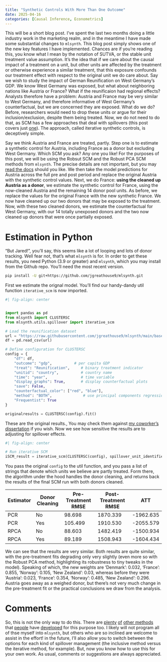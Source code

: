 ```yaml
---
title: "Synthetic Controls With More Than One Outcome"
date: 2025-04-16
categories: [Causal Inference, Econometrics]
---
```


This will be a short blog post. I've spent the last two months doing a little industry work in the marketing realm, and in the meantime I have made some substantial changes to ```mlsynth```. This blog post simply shows one of the new key features I have implemented. Chances are if you're reading this, you know what I mean by the notation of SUTVA, or the stable unit treatment value assumption. It's the idea that if we care about the causal impact of a treatment on a unit, but other units are affected by the treatment or otherwise experience a similar treatment, that this exposure confounds our treatment effect with respect to the original unit we do care about. Say we wish to study the impact of German Reunification on West Germany's GDP. We know West Germany was exposed, but what about neighboring nations like Austria or France? What if the reunificaion had regional effects? Analysts therefore have a problem: Austria and France may be very similar to West Germany, and therefore informative of West Germany's counterfactual, but we are concerned they are exposed. What do we do? Before, researchers would need to drop these units or argue for their inclusion/exclusion, despite them being treated. Now, we do not need to do that, as SCM has a few approaches that deal with spillovers (this post covers just [one](https://arxiv.org/abs/2405.01645)). The approach, called iterative synthetic controls, is deceptively simple.

Say we think Austria and France are treated, partly. Step one is to estimate a synthetic control for Austria, including France as a donor but excluding West Germany. Which SCM you ask? Any one you like! For the purposes of this post, we will be using the Robsut SCM and the Robust PCA SCM methods from ```mlsynth```. The precise details are not important, but you may [read the docs](https://mlsynth.readthedocs.io/en/latest/clustersc.html) should you like.  We then take the model predictions for Austria across the full pre and post period and replace the original Austria with the synthetic control values. Next, we do France: **using the cleaned up Austria as a donor**, we estimate the synthetic control for France, using the now-cleaned Austria and the remaining 14 donor pool units. As before, we replace the values for the original France with the new synthetic France. We now have cleaned up our two donors that may be exposed to the treatment. Now, with these two cleaned donors, we estimate the counterfactual for West Germany, with our 14 totally unexposed donors and the two now cleaned up donors that were once partially exposed.

# Estimation in Python

"But Jared!", you'll say, this seems like a lot of looping and lots of donor tracking. Well fear not, that's what ```mlsynth``` is for. In order to get these results, you need Python (3.9 or greater) and ``mlsynth``, which you may install from the Github repo. You'll need the most recent version.

```bash
pip install -U git+https://github.com/jgreathouse9/mlsynth.git
```

First we estimate the orignal model. You'll find our handy-dandy util function ```iterative_scm``` is now imported.

```python

#| fig-align: center


import pandas as pd
from mlsynth import CLUSTERSC
from mlsynth.utils.spillover import iterative_scm

# Load the reunification dataset
url = "https://raw.githubusercontent.com/jgreathouse9/mlsynth/main/basedata/german_reunification.csv"
df = pd.read_csv(url)

# Define configuration for CLUSTERSC
config = {
    "df": df,
    "outcome": "gdp",          # per capita GDP
    "treat": "Reunification",     # binary treatment indicator
    "unitid": "country",          # country name
    "time": "year",               # time variable
    "display_graphs": True,       # display counterfactual plots
    "save": False,
    "counterfactual_color": ["red", "blue"],
    "method": "BOTH",              # use principal components regression
    "Frequentist": True
}

originalresults = CLUSTERSC(config).fit()

```
These are the original results., You may check them against [my coworker's dissertation](https://academicworks.cuny.edu/cgi/viewcontent.cgi?article=6069&context=gc_etds) if you wish. Now we see how sensitive the results are to adjusting for spillover effects.

```python

#| fig-align: center

# Run iterative SCM
iSCM_result = iterative_scm(CLUSTERSC(config), spillover_unit_identifiers=["Austria", "France"])

```

You pass the original ```config``` to the util function, and you pass a list of strings that denote which units we believe are partly treated. Form there, the algorithm under the hood handles the donor cleaning, and returns back the results of the final SCM run with both donors cleaned.


| Estimator | Donor Cleaning | Pre-Treatment RMSE | Post-Treatment RMSE | ATT      |
|-----------|----------------|--------------------|----------------------|----------|
| PCR       | No             | 98.698             | 1870.339             | -1962.635 |
| PCR       | Yes            | 105.499            | 1910.530             | -2055.579 |
| RPCA      | No             | 88.603             | 1482.419             | -1500.934 |
| RPCA      | Yes            | 89.189             | 1508.943             | -1604.434 |


We can see that the results are very similar. Both results are quite similar, with the pre-treatment fits degrading only very slightly (even more so with the Robust PCA method, highlighting its robustness to tiny tweaks in the model). Speaking of which, the new weights are 'Denmark': 0.032, 'France': 0.855, 'Norway': 0.105, 'New Zealand': 0.03, whereas before they were 'Austria': 0.023, 'France': 0.354, 'Norway': 0.485, 'New Zealand': 0.296. Austria goes away as a weighed donor, but there's not very much change in the pre-treatment fit or the practical conclusions we draw from the analysis.


# Comments

So, this is not the only way to do this. There are [plenty](https://arxiv.org/pdf/2403.17624) [of](https://arxiv.org/pdf/1902.07343) [other methods](https://academic.oup.com/jrsssa/article/188/1/223/7639151) that [people](https://arxiv.org/pdf/2501.08231) have [developed](https://arxiv.org/pdf/2505.00331) for this purpose too. I likely will not program all of thse myself into ```mlsynth```, but others who are so inclined are welcome to assist in the effort! in the future, I'll also allow you to switch between the options for each kind of spillover management (the inclusive method versus the iterative method, for example). But, now you know how to use this for your own work. As usual, comments or suggestions are always appreciated.
